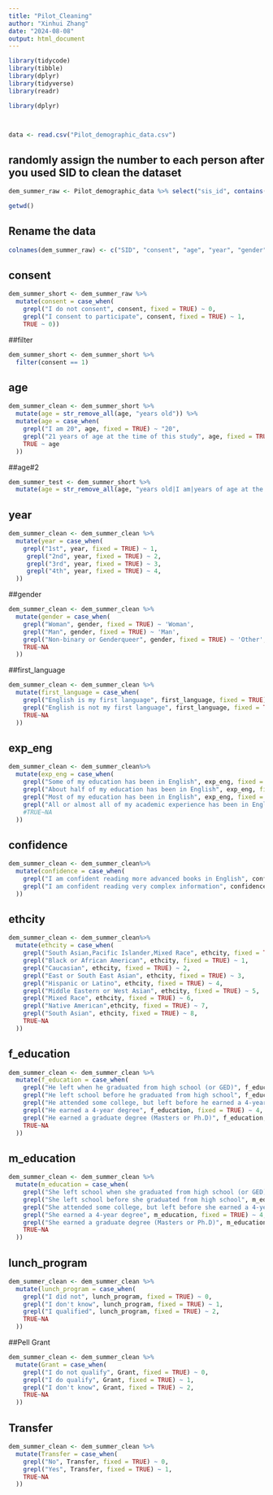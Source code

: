 ```yaml
---
title: "Pilot_Cleaning"
author: "Xinhui Zhang"
date: "2024-08-08"
output: html_document
---
```


```r
library(tidycode)
library(tibble)
library(dplyr)
library(tidyverse)
library(readr)

```


```r
library(dplyr)



data <- read.csv("Pilot_demographic_data.csv")


```


## randomly assign the number to each person after you used SID to clean the dataset

```r
dem_summer_raw <- Pilot_demographic_data %>% select("sis_id", contains(":"), "n correct", "n incorrect", "score")

getwd()
```

## Rename the data
```r
colnames(dem_summer_raw) <- c("SID", "consent", "age", "year", "gender", "first_language", "exp_eng", "confidence", "ethcity", "f_education", "m_education", "lunch_program", "Grant", "Transfer", "n correct", "n incorrect", "score")
```

## consent
```r
dem_summer_short <- dem_summer_raw %>%
  mutate(consent = case_when(
    grepl("I do not consent", consent, fixed = TRUE) ~ 0,
    grepl("I consent to participate", consent, fixed = TRUE) ~ 1,
    TRUE ~ 0))
```

##filter
```r
dem_summer_short <- dem_summer_short %>%
  filter(consent == 1)
```

## age
```r
dem_summer_clean <- dem_summer_short %>%
  mutate(age = str_remove_all(age, "years old")) %>%
  mutate(age = case_when(
    grepl("I am 20", age, fixed = TRUE) ~ "20",
    grepl("21 years of age at the time of this study", age, fixed = TRUE) ~ "21",
    TRUE ~ age
  ))
```


##age#2
```r
dem_summer_test <- dem_summer_short %>%
  mutate(age = str_remove_all(age, "years old|I am|years of age at the time of this study"))
```

## year
```r
dem_summer_clean <- dem_summer_clean %>%
  mutate(year = case_when(
    grepl("1st", year, fixed = TRUE) ~ 1,
     grepl("2nd", year, fixed = TRUE) ~ 2,
     grepl("3rd", year, fixed = TRUE) ~ 3,
     grepl("4th", year, fixed = TRUE) ~ 4,
  ))
```


##gender
```r
dem_summer_clean <- dem_summer_clean %>%
  mutate(gender = case_when(
    grepl("Woman", gender, fixed = TRUE) ~ 'Woman',
    grepl("Man", gender, fixed = TRUE) ~ 'Man',
    grepl("Non-binary or Genderqueer", gender, fixed = TRUE) ~ 'Other',
    TRUE~NA
  ))
```

##first_language
```r
dem_summer_clean <- dem_summer_clean %>%
  mutate(first_language = case_when(
    grepl("English is my first language", first_language, fixed = TRUE) ~ 1,
    grepl("English is not my first language", first_language, fixed = TRUE) ~ 0,
    TRUE~NA
  ))
```

## exp_eng
```r
dem_summer_clean <- dem_summer_clean%>%
  mutate(exp_eng = case_when(
    grepl("Some of my education has been in English", exp_eng, fixed = TRUE) ~ 1,
    grepl("About half of my education has been in English", exp_eng, fixed = TRUE) ~ 2,
    grepl("Most of my education has been in English", exp_eng, fixed = TRUE) ~ 3,
    grepl("All or almost all of my academic experience has been in English", exp_eng, fixed = TRUE) ~ 4,
    #TRUE~NA
  ))
```


## confidence
```r
dem_summer_clean <- dem_summer_clean%>%
  mutate(confidence = case_when(
    grepl("I am confident reading more advanced books in English", confidence, fixed = TRUE) ~ 0,
    grepl("I am confident reading very complex information", confidence, fixed = TRUE) ~ 1,
  ))
```

## ethcity
```r
dem_summer_clean <- dem_summer_clean%>%
  mutate(ethcity = case_when(
    grepl("South Asian,Pacific Islander,Mixed Race", ethcity, fixed = TRUE) ~ 0,
    grepl("Black or African American", ethcity, fixed = TRUE) ~ 1,
    grepl("Caucasian", ethcity, fixed = TRUE) ~ 2, 
    grepl("East or South East Asian", ethcity, fixed = TRUE) ~ 3,
    grepl("Hispanic or Latino", ethcity, fixed = TRUE) ~ 4,
    grepl("Middle Eastern or West Asian", ethcity, fixed = TRUE) ~ 5,
    grepl("Mixed Race", ethcity, fixed = TRUE) ~ 6,
    grepl("Native American",ethcity, fixed = TRUE) ~ 7,
    grepl("South Asian", ethcity, fixed = TRUE) ~ 8,
    TRUE~NA
  ))
```

## f_education
```r
dem_summer_clean <- dem_summer_clean %>%
  mutate(f_education = case_when(
    grepl("He left when he graduated from high school (or GED)", f_education, fixed = TRUE) ~ 1, 
    grepl("He left school before he graduated from high school", f_education, fixed = TRUE) ~ 2,
    grepl("He attended some college, but left before he earned a 4-year degree", f_education, fixed = TRUE) ~ 3,
    grepl("He earned a 4-year degree", f_education, fixed = TRUE) ~ 4,
    grepl("He earned a graduate degree (Masters or Ph.D)", f_education, fixed = TRUE) ~ 5,
    TRUE~NA
  ))
```

## m_education
```r
dem_summer_clean <- dem_summer_clean %>%
  mutate(m_education = case_when(
    grepl("She left school when she graduated from high school (or GED)", m_education, fixed = TRUE) ~ 1, 
    grepl("She left school before she graduated from high school", m_education, fixed = TRUE) ~ 2,
    grepl("She attended some college, but left before she earned a 4-year degree", m_education, fixed = TRUE) ~ 3,
    grepl("She earned a 4-year degree", m_education, fixed = TRUE) ~ 4,
    grepl("She earned a graduate degree (Masters or Ph.D)", m_education, fixed = TRUE) ~ 5,
    TRUE~NA
  ))
```


## lunch_program
```r
dem_summer_clean <- dem_summer_clean %>%
  mutate(lunch_program = case_when(
    grepl("I did not", lunch_program, fixed = TRUE) ~ 0,
    grepl("I don't know", lunch_program, fixed = TRUE) ~ 1,
    grepl("I qualified", lunch_program, fixed = TRUE) ~ 2,
    TRUE~NA
  ))
```


##Pell Grant

```r
dem_summer_clean <- dem_summer_clean %>%
  mutate(Grant = case_when(
    grepl("I do not qualify", Grant, fixed = TRUE) ~ 0,
    grepl("I do qualify", Grant, fixed = TRUE) ~ 1,
    grepl("I don't know", Grant, fixed = TRUE) ~ 2,
    TRUE~NA
  ))
```


## Transfer
```r
dem_summer_clean <- dem_summer_clean %>%
  mutate(Transfer = case_when(
    grepl("No", Transfer, fixed = TRUE) ~ 0,
    grepl("Yes", Transfer, fixed = TRUE) ~ 1,
    TRUE~NA
  ))
```




